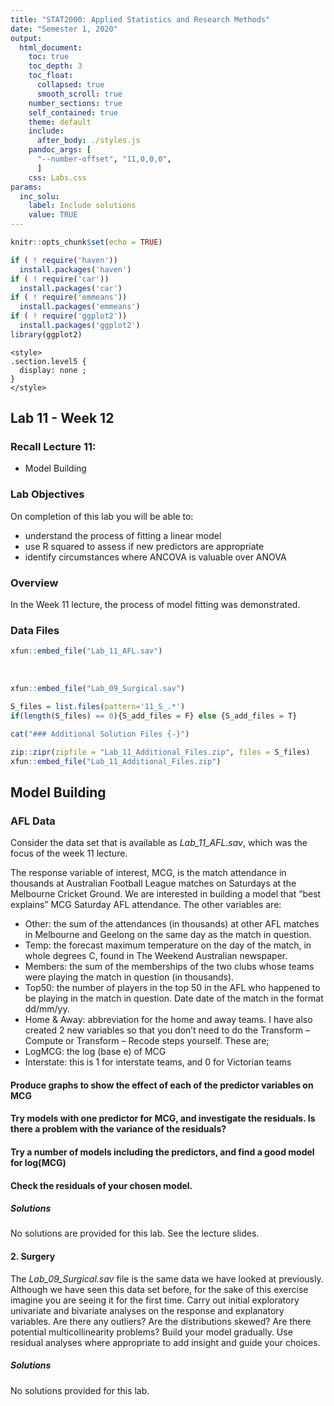 ```yaml
---
title: "STAT2000: Applied Statistics and Research Methods"
date: "Semester 1, 2020"
output: 
  html_document: 
    toc: true
    toc_depth: 3
    toc_float:
      collapsed: true
      smooth_scroll: true
    number_sections: true
    self_contained: true
    theme: default
    include:
      after_body: ./styles.js
    pandoc_args: [
      "--number-offset", "11,0,0,0",
      ]
    css: Labs.css
params:
  inc_solu:
    label: Include solutions
    value: TRUE
---
```



```r
knitr::opts_chunk$set(echo = TRUE)

if ( ! require('haven'))
  install.packages('haven')
if ( ! require('car'))
  install.packages('car')
if ( ! require('emmeans'))
  install.packages('emmeans')
if ( ! require('ggplot2'))
  install.packages('ggplot2')
library(ggplot2)
```

<!-- This code is to turn on or off the solutions -->
```block
<style>
.section.level5 {
  display: none ;
}
</style>
```

<!-- This code is to ensure the iframe is not cached and always load the most recent version -->
<head>
    <meta http-Equiv="Cache-Control" Content="no-cache" />
    <meta http-Equiv="Pragma" Content="no-cache" />
    <meta http-Equiv="Expires" Content="0" />
</head>


## Lab 11 - Week 12 {-}

### Recall Lecture 11: {#recall -}

 - Model Building


### Lab Objectives {-}

On completion of this lab you will be able to:

 - understand the process of fitting a linear model
 - use R squared to assess if new predictors are appropriate 
 - identify circumstances where ANCOVA is valuable over ANOVA

### Overview {-}

In the Week 11 lecture, the process of model fitting was demonstrated. 


### Data Files {-}

```r
xfun::embed_file("Lab_11_AFL.sav")
```  
<br>
```r
xfun::embed_file("Lab_09_Surgical.sav")
```

```r
S_files = list.files(pattern='11_S_.*')
if(length(S_files) == 0){S_add_files = F} else {S_add_files = T}
```

```r
cat("### Additional Solution Files {-}")
```
  
```r
zip::zipr(zipfile = "Lab_11_Additional_Files.zip", files = S_files)
xfun::embed_file("Lab_11_Additional_Files.zip")
```  


## Model Building

### AFL Data

Consider the data set that is available as *Lab_11_AFL.sav*, which was the focus of the week 11 lecture.

The response variable of interest, MCG, is the match attendance in thousands at Australian Football League matches on Saturdays at the Melbourne Cricket Ground. We are interested in building a model that "best explains" MCG Saturday AFL attendance. The other variables are:

 - Other: the sum of the attendances (in thousands) at other AFL matches in Melbourne and Geelong on the same day as the match in question.
 - Temp: the forecast maximum temperature on the day of the match, in whole degrees C, found in The Weekend Australian newspaper.
 - Members: the sum of the memberships of the two clubs whose teams were playing the match in question (in thousands).
 - Top50: the number of players in the top 50 in the AFL who happened to be playing in the match in question. Date date of the match in the format dd/mm/yy. 
 - Home & Away: abbreviation for the home and away teams.
I have also created 2 new variables so that you don’t need to do the Transform – Compute or Transform – Recode steps yourself.  These are;
 - LogMCG: the log (base e) of MCG
 - Interstate: this is 1 for interstate teams, and 0 for Victorian teams

#### Produce graphs to show the effect of each of the predictor variables on MCG {-}
#### Try models with one predictor for MCG, and investigate the residuals.  Is there a problem with the variance of the residuals?   {-}
#### Try a number of models including the predictors, and find a good model for log(MCG) {-}
#### Check the residuals of your chosen model. {-}

##### Solutions

No solutions are provided for this lab. See the lecture slides. 

#### 2. Surgery

The *Lab_09_Surgical.sav* file is the same data we have looked at previously. Although we have seen this data set before, for the sake of this exercise imagine you are seeing it for the first time. Carry out initial exploratory univariate and bivariate analyses on the response and explanatory variables. Are there any outliers? Are the distributions skewed? Are there potential multicollinearity problems? Build your model gradually. Use residual analyses where appropriate to add insight and guide your choices.

##### Solutions

No solutions provided for this lab.
